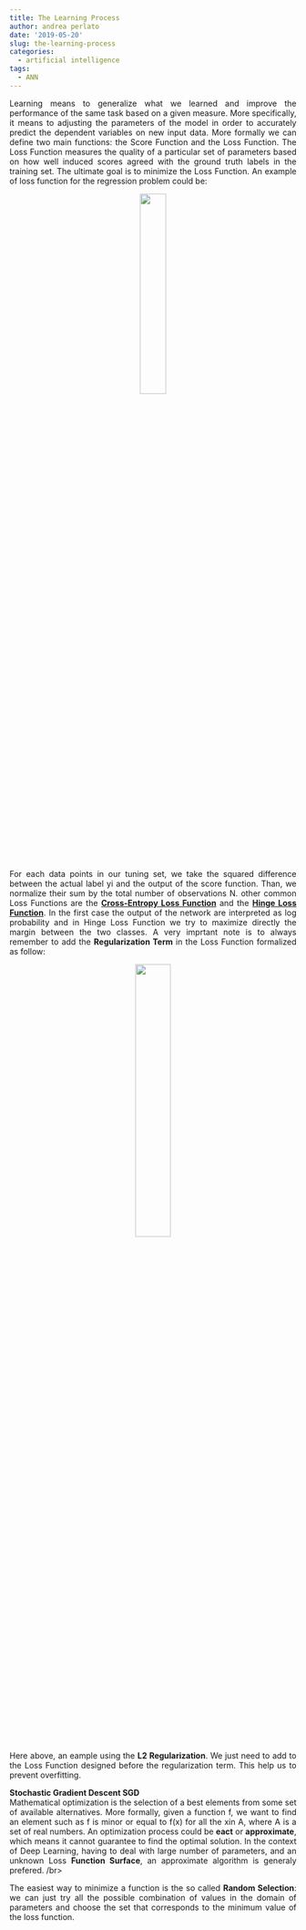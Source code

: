 ```yaml
---
title: The Learning Process
author: andrea perlato
date: '2019-05-20'
slug: the-learning-process
categories:
  - artificial intelligence
tags:
  - ANN
---
```


<style>
body {
text-align: justify}
</style>

Learning means to generalize what we learned and improve the performance of the same task based on a given measure. More specifically, it means to adjusting the parameters of the model in order to accurately predict the dependent variables on new input data. More formally we can define two main functions: the Score Function and the Loss Function. The Loss Function measures the quality of a particular set of parameters based on how well induced scores agreed with the ground truth labels in the training set. The ultimate goal is to minimize the Loss Function.
An example of loss function for the regression problem could be:

<center>
![](/img/lossfunction.png){width=30%}
</center>

For each data points in our tuning set, we take the squared difference between the actual label yi and the output of the score function. Than, we normalize their sum by the total number of observations N. other common Loss Functions are the [**Cross-Entropy Loss Function**](https://en.wikipedia.org/wiki/Cross_entropy) and the [**Hinge Loss Function**](https://en.wikipedia.org/wiki/Hinge_loss). In the first case the output of the network are interpreted as log probability and in Hinge Loss Function we try to maximize directly the margin between the two classes.
A very imprtant note is to always remember to add the **Regularization Term** in the Loss Function formalized as follow:

<center>
![](/img/regularizationai.png){width=35%}
</center>

Here above, an eample using the **L2 Regularization**. We just need to add to the Loss Function designed before the regularization term. This help us to prevent overfitting.

**Stochastic Gradient Descent SGD** </br>
Mathematical optimization is the selection of a best elements from some set of available alternatives. More formally, given a function f, we want to find an element such as f is minor or equal to f(x) for all the xin A, where A is a set of real numbers. An optimization process could be **eact** or **approximate**, which means it cannot guarantee to find the optimal solution. In the context of Deep Learning, having to deal with large number of parameters, and an unknown Loss **Function Surface**, an approximate algorithm is generaly prefered. /br>

The easiest way to minimize a function is the so called **Random Selection**: we can just try all the possible combination of values in the domain of parameters and choose the set that corresponds to the minimum value of the loss function.






















